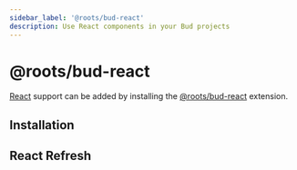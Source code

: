 ```yaml
---
sidebar_label: '@roots/bud-react'
description: Use React components in your Bud projects
---
```




# @roots/bud-react

[React](https://reactjs.org) support can be added by installing the [@roots/bud-react](/extensions/bud-react) extension.

## Installation

<Install packages="@roots/bud-react" />

## React Refresh

<ReactRefresh />
